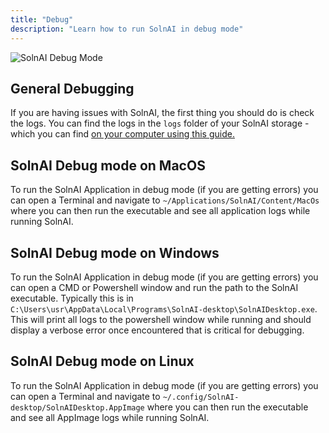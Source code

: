 ```yaml
---
title: "Debug"
description: "Learn how to run SolnAI in debug mode"
---
```



<Image
  src="/images/guides/debug.png"
  height={1080}
  width={1920}
  quality={100}
  alt="SolnAI Debug Mode"
/>

## General Debugging

If you are having issues with SolnAI, the first thing you should do is check the logs. You can find the logs in the `logs` folder of your SolnAI storage - which you can find [on your computer using this guide.](./storage.mdx#where-is-my-data-located)

## SolnAI Debug mode on MacOS

To run the SolnAI Application in debug mode (if you are getting errors) you can open a Terminal and navigate to `~/Applications/SolnAI/Content/MacOs` where you can then run the executable and see all application logs while running SolnAI.

## SolnAI Debug mode on Windows

To run the SolnAI Application in debug mode (if you are getting errors) you can open a CMD or Powershell window and run the path to the SolnAI executable. Typically this is in `C:\Users\usr\AppData\Local\Programs\SolnAI-desktop\SolnAIDesktop.exe`.
This will print all logs to the powershell window while running and should display a verbose error once encountered that is critical for debugging.

## SolnAI Debug mode on Linux

To run the SolnAI Application in debug mode (if you are getting errors) you can open a Terminal and navigate to `~/.config/SolnAI-desktop/SolnAIDesktop.AppImage` where you can then run the executable and see all AppImage logs while running SolnAI.

